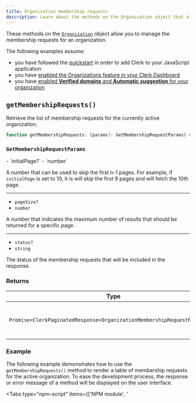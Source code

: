 ```yaml
---
title: Organization membership requests
description: Learn about the methods on the Organization object that allow you to manage the membership requests for an organization.
---
```


These methods on the [`Organization`](/docs/references/javascript/organization/organization) object allow you to manage the membership requests for an organization.

The following examples assume:

- you have followed the [quickstart](/docs/quickstarts/javascript) in order to add Clerk to your JavaScript application
- you have [enabled the Organizations feature in your Clerk Dashboard](/docs/organizations/overview#enable-organizations-in-your-application)
- you have [enabled **Verified domains** and **Automatic suggestion** for your organization](/docs/organizations/verified-domains)

## `getMembershipRequests()`

Retrieve the list of membership requests for the currently active organization.

```typescript {{ prettier: false }}
function getMembershipRequests: (params?: GetMembershipRequestParams) => Promise<ClerkPaginatedResponse<OrganizationMembershipRequestResource>>;
```

### `GetMembershipRequestParams`

<Properties>
  - `initialPage?`
  - `number`

  A number that can be used to skip the first n-1 pages. For example, if `initialPage` is set to 10, it is will skip the first 9 pages and will fetch the 10th page.

  ---

  - `pageSize?`
  - `number`

  A number that indicates the maximum number of results that should be returned for a specific page.

  ---

  - `status?`
  - `string`

  The status of the membership requests that will be included in the response.
</Properties>

### Returns

| Type | Description |
| - | - |
| `Promise<ClerkPaginatedResponse<OrganizationMembershipRequestResource>>` | This method returns a `Promise` that resolves to a [`ClerkPaginatedResponse`](/docs/references/javascript/types/clerk-paginated-response) of [`OrganizationMembershipRequest`](/docs/references/javascript/organization-membership-request) objects. |

### Example

The following example demonstrates how to use the `getMembershipRequests()` method to render a table of membership requests for the active organization. To ease the development process, the response or error message of a method will be displayed on the user interface.

<Tabs type="npm-script" items={['NPM module', '<script>']}>
  <Tab>
    For the following example, your HTML file should look like this:

    ```html {{ prettier: false, filename: 'index.html' }}
    <!doctype html>
    <html lang="en">
      <head>
        <meta charset="UTF-8" />
        <link rel="icon" type="image/svg+xml" href="/vite.svg" />
        <meta name="viewport" content="width=device-width, initial-scale=1.0" />
        <title>Clerk + JavaScript App</title>
        <style>
          /* Style for the table */
          table {
            border-collapse: collapse; /* Collapse borders into a single border */
            border: 1px solid black; /* Border for the entire table */
          }
          /* Style for table cells */
          td,
          th {
            border: 1px solid black; /* Border for each cell */
            padding: 2px; /* Optional: Add padding to cells */
          }
        </style>
      </head>
      <body>
        <div id="app"></div>

        <p id="error-container" hidden>
          Error:
          <span id="error-message"></span>
        </p>

        <h2>Membership Requests</h2>
        <table id="requests_table">
          <thead>
            <tr>
              <th>User ID</th>
              <th>Identifier</th>
              <th>Status</th>
              <th id="add-member-head" hidden>Add member</th>
            </tr>
          </thead>
          <tbody id="requests_table_body"></tbody>
        </table>

        <p>Response:</p>
        <pre id="response"></pre>

        <script type="module" src="/main.js"></script>
      </body>
    </html>
    ```

    And your JavaScript file should look like this:

    ```js {{ prettier: false, filename: 'main.js', mark: [13] }}
    import { Clerk } from '@clerk/clerk-js';

    // Initialize Clerk with your Clerk publishable key
    const clerk = new Clerk('{{pub_key}}');
    await clerk.load();

    if (clerk.user) {
      // Check for an active organization
      if (clerk.organization) {
        // Render list of organization membership requests
        async function renderMembershipRequests(organization, isAdmin) {
          try {
            const { data } = await organization.getMembershipRequests();
            const membershipRequests = data;
            console.log(`getMembershipRequests:`, membershipRequests);

            membershipRequests.map((membershipRequest) => {
              const requestsTable = document.getElementById("requests_table");
              const row = requestsTable.insertRow();
              row.insertCell().textContent =
                membershipRequest.publicUserData.userId;
              row.insertCell().textContent =
                membershipRequest.publicUserData.identifier;
              row.insertCell().textContent = membershipRequest.status;

              // Add administrative actions:
              // Add member (removes request)
              if (isAdmin) {
                // Show add member button
                document.getElementById("add-member-head").removeAttribute("hidden");

                // Get the user ID of the member
                const userId = membershipRequest.publicUserData.userId;

                // Add member to organization
                const addBtn = document.createElement("button");
                addBtn.textContent = "Add member";
                addBtn.addEventListener("click", async function (e) {
                  e.preventDefault();

                  const role = "org:member";

                  await organization.addMember({ userId, role })
                    .then((res) => {
                      document.getElementById("response").innerHTML =
                        JSON.stringify(res);
                    })
                    .catch((error) => {
                      document.getElementById("error-container").removeAttribute("hidden");
                      document.getElementById("error-message").innerHTML =
                        error.errors[0].longMessage;
                      console.log("An error occurred:", error.errors);
                    });
                });
                row.insertCell().appendChild(addBtn);
              }
            });
          } catch (error) {
            document.getElementById("error-container").removeAttribute("hidden");
            document.getElementById("error-message").innerHTML =
              error.errors[0].longMessage;
            console.log("An error occurred:", error.errors);
          }
        }

        /**
         * Checks if a user is an admin of the
         * currently active organization and
         * renders the organization's membership requests.
         */
        async function checkAdminAndRenderRequests() {
          const organizationId = clerk.organization.id;

          const organizationMemberships =
            await clerk.user.getOrganizationMemberships();

          const currentMembership = organizationMemberships.find(
            (membership) => membership.organization.id === organizationId
          );
          const currentOrganization = currentMembership.organization;

          if (!currentOrganization) {
            return;
          }
          const isAdmin = currentMembership.role === "org:admin";

          console.log(`Organization:`, currentOrganization);

          renderMembershipRequests(currentOrganization, isAdmin);
        }

        checkAdminAndRenderRequests();
      } else {
        // If there is no active organization,
        // mount Clerk's <OrganizationSwitcher />
        // to allow the user to set an organization as active
        document.getElementById("app").innerHTML = `
          <h2>Select an organization to set it as active</h2>
          <div id="org-switcher"></div>
        `;

        const orgSwitcherDiv = document.getElementById("org-switcher");

        clerk.mountOrganizationSwitcher(orgSwitcherDiv);
      }
    } else {
      document.getElementById("app").innerHTML = `
        <div id="sign-in"></div>
      `;

      const signInDiv = document.getElementById("sign-in");

      clerk.mountSignIn(signInDiv);
    }
    ```
  </Tab>

  <Tab>
    ```html {{ prettier: false, filename: 'index.html', mark: [65] }}
    <!doctype html>
    <html lang="en">
      <head>
        <meta charset="UTF-8" />
        <link rel="icon" type="image/svg+xml" href="/vite.svg" />
        <meta name="viewport" content="width=device-width, initial-scale=1.0" />
        <title>Clerk + JavaScript App</title>
        <style>
          /* Style for the table */
          table {
            border-collapse: collapse; /* Collapse borders into a single border */
            border: 1px solid black; /* Border for the entire table */
          }
          /* Style for table cells */
          td,
          th {
            border: 1px solid black; /* Border for each cell */
            padding: 2px; /* Optional: Add padding to cells */
          }
        </style>
      </head>
      <body>
        <div id="app"></div>

        <p id="error-container" hidden>
          Error:
          <span id="error-message"></span>
        </p>

        <h2>Membership Requests</h2>
        <table id="requests_table">
          <thead>
            <tr>
              <th>User ID</th>
              <th>Identifier</th>
              <th>Status</th>
              <th id="add-member-head" hidden>Add member</th>
            </tr>
          </thead>
          <tbody id="requests_table_body"></tbody>
        </table>

        <p>Response:</p>
        <pre id="response"></pre>

        <!-- Initialize Clerk with your
        Clerk Publishable key and Frontend API URL -->
        <script
          async
          crossorigin="anonymous"
          data-clerk-publishable-key="{{pub_key}}"
          src="https://{{fapi_url}}/npm/@clerk/clerk-js@latest/dist/clerk.browser.js"
          type="text/javascript"
        ></script>

        <script>
          window.addEventListener("load", async function () {
            await Clerk.load();
            if (Clerk.user) {
              // Check for an active organization
              if (Clerk.organization) {
                // Render list of organization membership requests
                async function renderMembershipRequests(organization, isAdmin) {
                  try {
                    const { data } = await organization.getMembershipRequests();
                    const membershipRequests = data;
                    console.log(`getMembershipRequests:`, membershipRequests);

                    membershipRequests.map((membershipRequest) => {
                      const requestsTable = document.getElementById("requests_table");
                      const row = requestsTable.insertRow();
                      row.insertCell().textContent =
                        membershipRequest.publicUserData.userId;
                      row.insertCell().textContent =
                        membershipRequest.publicUserData.identifier;
                      row.insertCell().textContent = membershipRequest.status;

                      // Add administrative actions:
                      // Add member (removes request)
                      if (isAdmin) {
                        // Show add member button
                        document.getElementById("add-member-head").removeAttribute("hidden");

                        // Get the user ID of the member
                        const userId = membershipRequest.publicUserData.userId;

                        // Add member to organization
                        const addBtn = document.createElement("button");
                        addBtn.textContent = "Add member";
                        addBtn.addEventListener("click", async function (e) {
                          e.preventDefault();

                          const role = "org:member";

                          await organization.addMember({ userId, role })
                            .then((res) => {
                              document.getElementById("response").innerHTML =
                                JSON.stringify(res);
                            })
                            .catch((error) => {
                              document.getElementById("error-container").removeAttribute("hidden");
                              document.getElementById("error-message").innerHTML =
                                error.errors[0].longMessage;
                              console.log("An error occurred:", error.errors);
                            });
                        });
                        row.insertCell().appendChild(addBtn);
                      }
                    });
                  } catch (error) {
                    document.getElementById("error-container").removeAttribute("hidden");
                    document.getElementById("error-message").innerHTML =
                      error.errors[0].longMessage;
                    console.log("An error occurred:", error.errors);
                  }
                }
                /**
                * Checks if a user is an admin of the
                * currently active organization and
                * renders the organization's membership requests.
                */
                async function checkAdminAndRenderRequests() {
                  const organizationId = Clerk.organization.id;

                  const organizationMemberships =
                    await Clerk.user.getOrganizationMemberships();

                  const currentMembership = organizationMemberships.find(
                    (membership) => membership.organization.id === organizationId
                  );

                  const currentOrganization = currentMembership.organization;

                  if (!currentOrganization) {
                    return;
                  }

                  const isAdmin = currentMembership.role === "org:admin";

                  console.log(`Organization:`, currentOrganization);

                  renderMembershipRequests(currentOrganization, isAdmin);
                }
                checkAdminAndRenderRequests();
              } else {
                // If there is no active organization,
                // mount Clerk's <OrganizationSwitcher />
                // to allow the user to set an organization as active
                document.getElementById("app").innerHTML = `
                  <h2>Select an organization to set it as active</h2>
                  <div id="org-switcher"></div>
                `;

                const orgSwitcherDiv = document.getElementById("org-switcher");

                Clerk.mountOrganizationSwitcher(orgSwitcherDiv);
              }
            } else {
              document.getElementById("app").innerHTML = `
                <div id="sign-in"></div>
              `;

              const signInDiv = document.getElementById("sign-in");

              Clerk.mountSignIn(signInDiv);
            }
          });
        </script>
      </body>
    </html>
    ```
  </Tab>
</Tabs>
